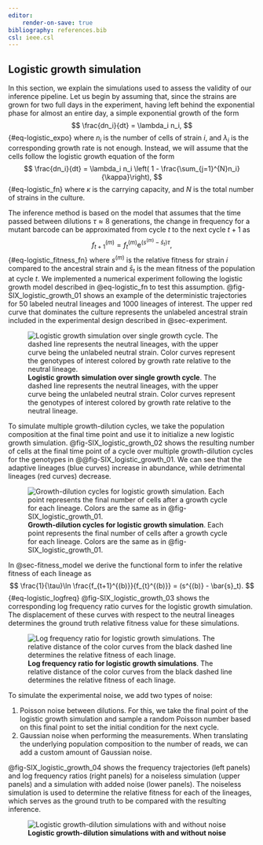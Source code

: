 ```yaml
---
editor:
    render-on-save: true
bibliography: references.bib
csl: ieee.csl
---
```


## Logistic growth simulation

In this section, we explain the simulations used to assess the validity of our
inference pipeline. Let us begin by assuming that, since the strains are grown
for two full days in the experiment, having left behind the exponential phase
for almost an entire day, a simple exponential growth of the form
$$
\frac{dn_i}{dt} = \lambda_i n_i,
$${#eq-logistic_expo}
where $n_i$ is the number of cells of strain $i$, and $\lambda_i$ is the
corresponding growth rate is not enough. Instead, we will assume that the cells
follow the logistic growth equation of the form
$$
\frac{dn_i}{dt} = \lambda_i n_i 
\left( 1 - \frac{\sum_{j=1}^{N}n_i}{\kappa}\right),
$${#eq-logistic_fn}
where $\kappa$ is the carrying capacity, and $N$ is the total number of strains
in the culture.

The inference method is based on the model that assumes that the time passed
between dilutions $\tau \approx 8$ generations, the change in frequency for a
mutant barcode can be approximated from cycle $t$ to the next cycle $t + 1$ as
$$
f_{t+1}^{(m)} = f_t^{(m)} \mathrm{e}^{(s^{(m)} - \bar{s}_t)\tau},
$${#eq-logistic_fitness_fn}
where $s^{(m)}$ is the relative fitness for strain $i$ compared to the ancestral
strain and $\bar{s}_t$ is the mean fitness of the population at cycle $t$. We
implemented a numerical experiment following the logistic growth model described
in @eq-logistic_fn to test this assumption. @fig-SIX_logistic_growth_01 shows an
example of the deterministic trajectories for 50 labeled neutral lineages and
1000 lineages of interest. The upper red curve that dominates the culture 
represents the unlabeled ancestral strain included in the experimental design
described in @sec-experiment.

![**Logistic growth simulation over single growth cycle**. The dashed line
represents the neutral lineages, with the upper curve being the unlabeled
neutral strain. Color curves represent the genotypes of interest colored by
growth rate relative to the neutral
lineage.](./figs/figSIX_logistic_growth_01){#fig-SIX_logistic_growth_01}

To simulate multiple growth-dilution cycles, we take the population composition
at the final time point and use it to initialize a new logistic growth
simulation. @fig-SIX_logistic_growth_02 shows the resulting number of cells at
the final time point of a cycle over multiple growth-dilution cycles for the
genotypes in @@fig-SIX_logistic_growth_01. We can see that the adaptive lineages
(blue curves) increase in abundance, while detrimental lineages (red curves)
decrease.

![**Growth-dilution cycles for logistic growth simulation**. Each point
represents the final number of cells after a growth cycle for each lineage.
Colors are the same as in
@fig-SIX_logistic_growth_01.](./figs/figSIX_logistic_growth_02){#fig-SIX_logistic_growth_02}

In @sec-fitness_model we derive the functional form to infer the relative 
fitness of each lineage as
$$
\frac{1}{\tau}\ln \frac{f_{t+1}^{(b)}}{f_{t}^{(b)}} = (s^{(b)} - \bar{s}_t).
$${#eq-logistic_logfreq}
@fig-SIX_logistic_growth_03 shows the corresponding log frequency ratio curves
for the logistic growth simulation. The displacement of these curves with 
respect to the neutral lineages determines the ground truth relative fitness
value for these simulations.

![**Log frequency ratio for logistic growth simulations**. The relative distance
of the color curves from the black dashed line determines the relative fitness
of each linage.](./figs/figSIX_logistic_growth_03){#fig-SIX_logistic_growth_03}

To simulate the experimental noise, we add two types of noise:

1. Poisson noise between dilutions. For this, we take the final point of the
logistic growth simulation and sample a random Poisson number based on this
final point to set the initial condition for the next cycle.
2. Gaussian noise when performing the measurements. When translating the 
underlying population composition to the number of reads, we can add a custom 
amount of Gaussian noise.

@fig-SIX_logistic_growth_04 shows the frequency trajectories (left panels) and
log frequency ratios (right panels) for a noiseless simulation (upper panels) 
and a simulation with added noise (lower panels). The noiseless simulation is
used to determine the relative fitness for each of the lineages, which serves
as the ground truth to be compared with the resulting inference.

![**Logistic growth-dilution simulations with and without
noise**](./figs/figSIX_logistic_growth_04){#fig-SIX_logistic_growth_04}